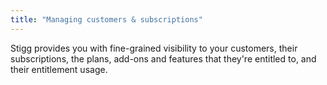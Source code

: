 ```yaml
---
title: "Managing customers & subscriptions"
---
```


Stigg provides you with fine-grained visibility to your customers, their subscriptions, the plans, add-ons and features that they're entitled to, and their entitlement usage.

<CardGroup cols={2}>
    <Card title="Customers" href="/customers" icon="people"></Card>
    <Card title="Subscriptions" href="/subscriptions" icon="rotate"></Card>
</CardGroup>
